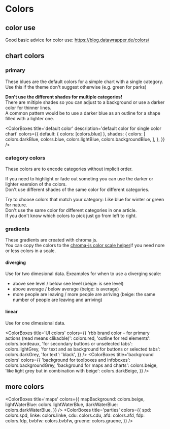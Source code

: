


<Meta title='I Styleguide/1 Colors' />

# Colors

## color use

Good basic advice for color use: https://blog.datawrapper.de/colors/

## chart colors

### primary

These blues are the default colors for a simple chart with a single category.  
Use this if the theme don't suggest otherwise (e.g. green for parks)

**Don't use the different shades for multiple categories!**  
There are miltiple shades so you can adjust to a background or use a darker color for thinner lines.  
A common pattern would be to use a darker blue as an outline for a shape filled with a lighter one.

<ColorBoxes
  title='default color'
  description='default color for single color chart'
  colors={{
    default: { colors: [colors.blue] },
    shades: {
      colors: [
        colors.darkBlue,
        colors.blue,
        colors.lightBlue,
        colors.backgroundBlue,
      ],
    },
  }}
/>

### category colors

These colors are to encode categories without implicit order.

If you need to highlight or fade out someting you can use
the darker or lighter vaersion of the colors.  
Don't use different shades of the same color for different categories.

Try to choose colors that match your category: Like blue for winter or green for nature.  
Don't use the same color for different categories in one article.  
If you don't know which colors to pick just go from left to right.

<div>
  <ColorBoxes
    title='category colors'
    description='qualitive color palette'
    limit='number of categories: '
    colors={{
      default: {
        colors: [
          colors.blue,
          colors.magenta,
          colors.yellow,
          colors.green,
          colors.cyan,
        ],
      },
      dark: {
        description: 'e.g. for highlights and lines',
        colors: [
          colors.darkBlue,
          colors.darkMagenta,
          colors.darkYellow,
          colors.darkGreen,
          colors.darkCyan,
        ],
      },
      light: {
        description: 'e.g. for fading things out',
        colors: [
          colors.lightBlue,
          colors.lightMagenta,
          colors.lightYellow,
          colors.lightGreen,
          colors.lightCyan,
        ],
      },
      background: {
        description: 'e.g. to fill table colums behind text',
        colors: [
          colors.backgroundBlue,
          colors.backgroundMagenta,
          colors.backgroundYellow,
          colors.backgroundGreen,
          colors.backgroundCyan,
        ],
      },
    }}
  />
  <ColorBoxes
    title='gender colors'
    colors={[colors.female, colors.male, colors.divers]}
  />
  <ColorBoxes
    title='changes'
    colors={{
      increase: colors.orange,
      unchanged: colors.darkBeige,
      decrease: colors.violet,
    }}
  />
</div>

### gradients

These gradients are created with chroma js.  
You can copy the colors to the [chroma-js color scale helper](https://gka.github.io/palettes/#/11|s|fa9d1e,dfded2,3fbaed|ffffe0,ff005e,93003a|0|0)if you need
nore or less colors in a scale.

#### diverging

Use for two dimesional data. Exeamples for when to use a diverging scale:

- above see level / below see level (beige: is see level)
- above average / below average (beige: is average)
- more people are leaving / more people are arriving (beige: the same number of people are leaving and arriving)

<GradientBoxes
  diverging
  title='Changes'
  description='from increase over unchanged to decrease'
  scale={gradients.diverging.changes}
/>
<GradientBoxes
  diverging
  title='cyan / yellow'
  description='diverging scale'
  scale={gradients.diverging.cyanYellow}
/>
<GradientBoxes
  diverging
  title='green / magenta'
  description='diverging scale'
  scale={gradients.diverging.greenMagenta}
/>

#### linear

Use for one dimesional data.

<GradientBoxes
  title='cyan-blue-scale'
  description='linear scale'
  scale={gradients.linear.cyanBlue}
/>
<GradientBoxes
  title='yellow-green-scale'
  description='linear scale'
  scale={gradients.linear.yellowGreen}
/>
<GradientBoxes
  title='yellow-magenta-scale'
  description='linear scale'
  scale={gradients.linear.yellowMagenta}
/>
<GradientBoxes
  title='NO2 scale'
  description='NO2 values from 0 to 100'
  scale={gradients.linear.no2}
/>
<ColorBoxes
title='UI colors'
colors={{
'rbb brand color – for primary actions (read means clikacble)': colors.red,
'outline for red elements': colors.bordeaux,
'for secondary buttons or unselected tabs': colors.lightGrey,
'for text and as background for buttons or selected tabs': colors.darkGrey,
'for text': 'black',
}}
/>
<ColorBoxes
title='background colors'
colors={{
'background for toolboxes and infoboxes': colors.backgroundGrey,
'background for maps and charts': colors.beige,
'like light grey but in combination with beige': colors.darkBeige,
}}
/>

## more colors

<ColorBoxes
  title='maps'
  colors={{
    mapBackground: colors.beige,
    lightWaterBlue: colors.lightWaterBlue,
    darkWaterBlue: colors.darkWaterBlue,
  }}
/>
<ColorBoxes
  title='parties'
  colors={{
    spd: colors.spd,
    linke: colors.linke,
    cdu: colors.cdu,
    afd: colors.afd,
    fdp: colors.fdp,
    bvbfw: colors.bvbfw,
    gruene: colors.gruene,
  }}
/>
